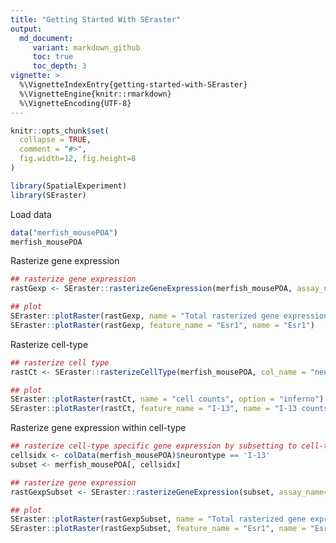 ```yaml
---
title: "Getting Started With SEraster"
output:
  md_document:
     variant: markdown_github
     toc: true
     toc_depth: 3
vignette: >
  %\VignetteIndexEntry{getting-started-with-SEraster}
  %\VignetteEngine{knitr::rmarkdown}
  %\VignetteEncoding{UTF-8}
---
```


```r
knitr::opts_chunk$set(
  collapse = TRUE,
  comment = "#>",
  fig.width=12, fig.height=8
)
```

```r
library(SpatialExperiment)
library(SEraster)
```

Load data

```r
data("merfish_mousePOA")
merfish_mousePOA
```

Rasterize gene expression

```r
## rasterize gene expression
rastGexp <- SEraster::rasterizeGeneExpression(merfish_mousePOA, assay_name="volnorm", resolution = 50)

## plot
SEraster::plotRaster(rastGexp, name = "Total rasterized gene expression")
SEraster::plotRaster(rastGexp, feature_name = "Esr1", name = "Esr1")
```

Rasterize cell-type

```r
## rasterize cell type
rastCt <- SEraster::rasterizeCellType(merfish_mousePOA, col_name = "neurontype", resolution = 50)

## plot
SEraster::plotRaster(rastCt, name = "cell counts", option = "inferno")
SEraster::plotRaster(rastCt, feature_name = "I-13", name = "I-13 counts", option = "inferno")
```

Rasterize gene expression within cell-type

```r
## rasterize cell-type specific gene expression by subsetting to cell-type of interest
cellsidx <- colData(merfish_mousePOA)$neurontype == 'I-13'
subset <- merfish_mousePOA[, cellsidx]

## rasterize gene expression
rastGexpSubset <- SEraster::rasterizeGeneExpression(subset, assay_name="volnorm", resolution = 50)

## plot
SEraster::plotRaster(rastGexpSubset, name = "Total rasterized gene expression in I-13")
SEraster::plotRaster(rastGexpSubset, feature_name = "Esr1", name = "Esr1 in I-13 inhibitory neurons")
```
